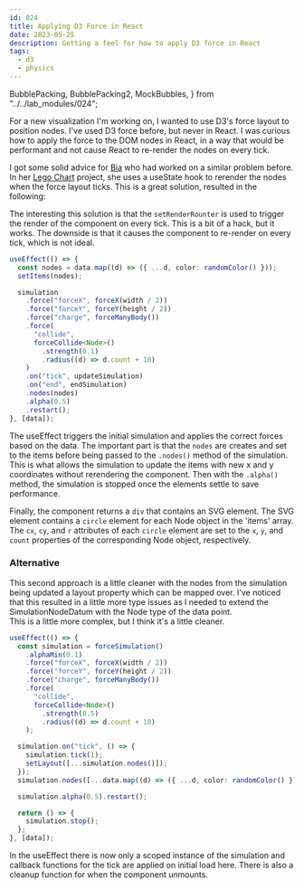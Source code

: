 ```yaml
---
id: 024
title: Applying D3 Force in React
date: 2023-05-25
description: Getting a feel for how to apply D3 force in React
tags:
  - d3
  - physics
---
```


  BubblePacking,
  BubblePacking2,
  MockBubbles,
} from "../../lab_modules/024";

For a new visualization I'm working on, I wanted to use D3's force layout to
position nodes. I've used D3 force before, but never in React. I was curious
how to apply the force to the DOM nodes in React, in a way that would be
performant and not cause React to re-render the nodes on every tick.

I got some solid advice for [Bia](https://www.biamalveiro.com/) who had worked on a similar problem before.
In her [Lego Chart](https://github.com/biamalveiro/charts-with-legos) project, she uses a useState hook to rerender the nodes
when the force layout ticks. This is a great solution, resulted in the following:

<BubblePacking data={MockBubbles} />

The interesting this solution is that the `setRenderRounter` is used to trigger
the render of the component on every tick. This is a bit of a hack, but it works.
The downside is that it causes the component to re-render on every tick, which
is not ideal.

```typescript
useEffect(() => {
  const nodes = data.map((d) => ({ ...d, color: randomColor() }));
  setItems(nodes);

  simulation
    .force("forceX", forceX(width / 2))
    .force("forceY", forceY(height / 2))
    .force("charge", forceManyBody())
    .force(
      "collide",
      forceCollide<Node>()
        .strength(0.1)
        .radius((d) => d.count + 10)
    )
    .on("tick", updateSimulation)
    .on("end", endSimulation)
    .nodes(nodes)
    .alpha(0.5)
    .restart();
}, [data]);
```

The useEffect triggers the initial simulation and applies the correct forces based
on the data. The important part is that the `nodes` are creates and set to the items
before being passed to the `.nodes()` method of the simulation. This is what allows
the simulation to update the items with new x and y coordinates without rerendering
the component. Then with the `.alpha()` method, the simulation is stopped once the
elements settle to save performance.

Finally, the component returns a `div` that contains an SVG element. The SVG element
contains a `circle` element for each Node object in the 'items' array. The `cx`, `cy`,
and `r` attributes of each `circle` element are set to the `x`, `y`, and `count` properties
of the corresponding Node object, respectively.

### Alternative

<BubblePacking2 data={MockBubbles} />

This second approach is a little cleaner with the nodes from the simulation being updated
a layout property which can be mapped over. I've noticed that this resulted in a little more
type issues as I needed to extend the SimulationNodeDatum with the Node type of the data point.  
This is a little more complex, but I think it's a little cleaner.

```typescript
useEffect(() => {
  const simulation = forceSimulation()
    .alphaMin(0.1)
    .force("forceX", forceX(width / 2))
    .force("forceY", forceY(height / 2))
    .force("charge", forceManyBody())
    .force(
      "collide",
      forceCollide<Node>()
        .strength(0.5)
        .radius((d) => d.count + 10)
    );

  simulation.on("tick", () => {
    simulation.tick(1);
    setLayout([...simulation.nodes()]);
  });
  simulation.nodes([...data.map((d) => ({ ...d, color: randomColor() }))]);

  simulation.alpha(0.5).restart();

  return () => {
    simulation.stop();
  };
}, [data]);
```

In the useEffect there is now only a scoped instance of the simulation and callback
functions for the tick are applied on initial load here. There is also a cleanup function
for when the component unmounts.
